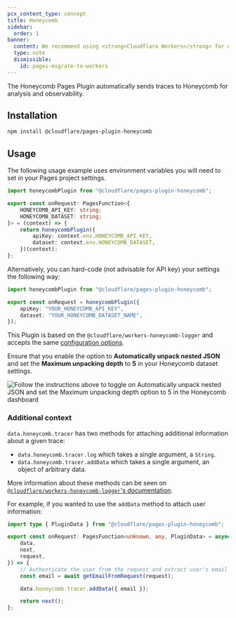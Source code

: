 ```yaml
---
pcx_content_type: concept
title: Honeycomb
sidebar:
  order: 1
banner:
  content: We recommend using <strong>Cloudflare Workers</strong> for new projects. For existing Pages projects, see our <a href="/workers/static-assets/migrate-from-pages/">migration guide</a> and <a href="/workers/static-assets/migrate-from-pages/#compatibility-matrix">compatibility matrix</a>.
  type: note
  dismissible:
    id: pages-migrate-to-workers
---
```


The Honeycomb Pages Plugin automatically sends traces to Honeycomb for analysis and observability.

## Installation

```sh
npm install @cloudflare/pages-plugin-honeycomb
```

## Usage

The following usage example uses environment variables you will need to set in your Pages project settings.

```typescript
import honeycombPlugin from "@cloudflare/pages-plugin-honeycomb";

export const onRequest: PagesFunction<{
	HONEYCOMB_API_KEY: string;
	HONEYCOMB_DATASET: string;
}> = (context) => {
	return honeycombPlugin({
		apiKey: context.env.HONEYCOMB_API_KEY,
		dataset: context.env.HONEYCOMB_DATASET,
	})(context);
};
```

Alternatively, you can hard-code (not advisable for API key) your settings the following way:

```typescript
import honeycombPlugin from "@cloudflare/pages-plugin-honeycomb";

export const onRequest = honeycombPlugin({
	apiKey: "YOUR_HONEYCOMB_API_KEY",
	dataset: "YOUR_HONEYCOMB_DATASET_NAME",
});
```

This Plugin is based on the `@cloudflare/workers-honeycomb-logger` and accepts the same [configuration options](https://github.com/cloudflare/workers-honeycomb-logger#config).

Ensure that you enable the option to **Automatically unpack nested JSON** and set the **Maximum unpacking depth** to **5** in your Honeycomb dataset settings.

![Follow the instructions above to toggle on Automatically unpack nested JSON and set the Maximum unpacking depth option to 5 in the Honeycomb dashboard](~/assets/images/pages/platform/functions/honeycomb.png)

### Additional context

`data.honeycomb.tracer` has two methods for attaching additional information about a given trace:

- `data.honeycomb.tracer.log` which takes a single argument, a `String`.
- `data.honeycomb.tracer.addData` which takes a single argument, an object of arbitrary data.

More information about these methods can be seen on [`@cloudflare/workers-honeycomb-logger`'s documentation](https://github.com/cloudflare/workers-honeycomb-logger#adding-logs-and-other-data).

For example, if you wanted to use the `addData` method to attach user information:

```typescript
import type { PluginData } from "@cloudflare/pages-plugin-honeycomb";

export const onRequest: PagesFunction<unknown, any, PluginData> = async ({
	data,
	next,
	request,
}) => {
	// Authenticate the user from the request and extract user's email address
	const email = await getEmailFromRequest(request);

	data.honeycomb.tracer.addData({ email });

	return next();
};
```
